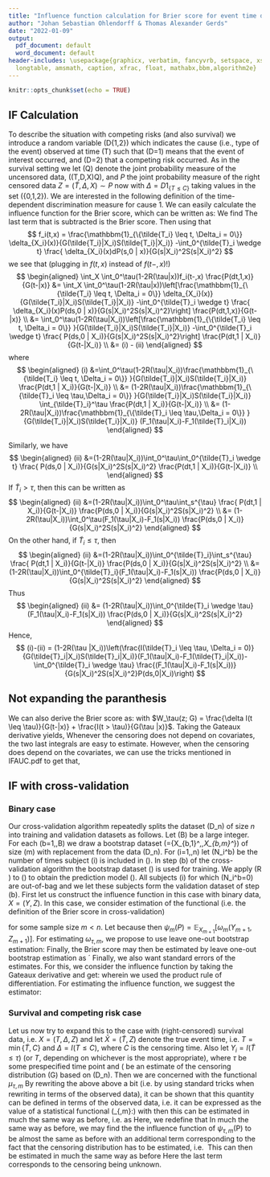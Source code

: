 ```yaml
---
title: "Influence function calculation for Brier score for event time data"
author: "Johan Sebastian Ohlendorff & Thomas Alexander Gerds"
date: "2022-01-09"
output:
  pdf_document: default
  word_document: default
header-includes: \usepackage{graphicx, verbatim, fancyvrb, setspace, xspace, colortbl,
  longtable, amsmath, caption, xfrac, float, mathabx,bbm,algorithm2e}
---
```




\newcommand{\Xj}{\ensuremath{X^{\prime}}}
\newcommand{\xj}{\ensuremath{x^{\prime}}}
\newcommand{\AUC}{\ensuremath{\operatorname{AUC}}}
\newcommand{\Brier}{\ensuremath{\operatorname{Brier}}}
\newcommand{\survtau}{\ensuremath{\tilde S(\tau)}}
\newcommand{\hatsurvtau}{\ensuremath{\hat{\tilde{S}}(\tau)}}
\newcommand{\Htau}{\ensuremath{H(\tau)}}
\newcommand{\hatHtau}{\ensuremath{\hat H^{(i)}(\tau)}}

\newcommand{\Utau}{\ensuremath{U(\tau)}}
\newcommand{\hatUtau}{\ensuremath{\hat U^{(i)}(\tau)}}
\newcommand{\Vtau}{\ensuremath{V(\tau)}}
\newcommand{\hatVtau}{\ensuremath{\hat V^{(i)}(\tau)}}
\newcommand{\Wtau}{\ensuremath{W(\tau)}}
\newcommand{\hatWtau}{\ensuremath{\hat W^{(i)}(\tau)}}
\newcommand{\margprob}{\ensuremath{F}}
\newcommand{\hatmargprob}{\ensuremath{\hat{F}}}
\newcommand{\Zi}{\ensuremath{Z_i}}
\newcommand{\emp}{\ensuremath{I\negthickspace P_n}}
\newcommand{\ifauc}{\ensuremath{\mathrm{IF}_{\mathrm{AUC}}}}
\newcommand{\hatifauc}{\ensuremath{\mathrm{\widehat{IF}}_{\mathrm{AUC}}}}
\newcommand{\ifnu}{\ensuremath{\mathrm{IF}_{\nu}}}
\newcommand{\ifnuc}{\ensuremath{\mathrm{IF}^1_{\nu}}}
\newcommand{\hatifnu}{\ensuremath{\mathrm{\widehat{IF}}_{\nu}}}
\newcommand{\hatifnuc}{\ensuremath{\mathrm{\widehat{IF}}^1_{\nu}}}
\newcommand{\ifmu}{\ensuremath{\mathrm{IF}_{\mu}}}
\newcommand{\hatifmu}{\ensuremath{\mathrm{\widehat{IF}}_{\mu}}}
\newcommand{\ifmuc}{\ensuremath{\mathrm{IF}^1_{\mu}}}
\newcommand{\hatifmuc}{\ensuremath{\mathrm{\widehat{IF}}^1_{\mu}}}

<!-- for use with Rikkes paper -->
\newcommand{\AUCO}{\hat{\theta}^{(1,1)}_{\tau,m}}
\newcommand{\auc}{\widehat{\text{auc}}}
\newcommand{\aucO}{\theta_{\tau,m}}
\newcommand{\D}{\mathrm{d}}
\newcommand{\Db}{D^*_{m,b}}
\newcommand{\E}{\mathbb{E}}
\newcommand{\G}{\hat G_n}
\newcommand{\g}{\hat{\mathbb{G}}}
\newcommand{\II}{\mathcal{I}}
\newcommand{\I}[1]{\II_{\{#1\}}}
\newcommand{\Ibi}{\I{N_i^b=0}}
\newcommand{\Ibj}{\I{N_j^b=0}}
\newcommand{\Ibk}{\I{N_k^b=0}}
\newcommand{\IC}{\text{IF}}
\newcommand{\Isi}{\I{N_i=0}}
\newcommand{\LL}{\{\I{\T_{m+1}\leq \tau}-\R(Z_{m+1})\}^2}
\newcommand{\Lbi}{\{\I{\T_i\leq \tau}-\Rb(Z_i)\}^2}
\newcommand{\Li}{\{\I{\T_i\leq \tau}-\R(Z_i)\}^2}
\newcommand{\Lj}{\{\I{\T_j\leq \tau}-\R(Z_j)\}^2}
\newcommand{\loo}{leave-one-out bootstrap }
\newcommand{\lpo}{leave-pair-out bootstrap }
\newcommand{\Lt}{\ensuremath{L_t}}
\newcommand{\M}{\ensuremath{\omega_{\tau,m}}}
\newcommand{\m}{\hat{\omega}^{(1)}_{\tau,m}}
\newcommand{\mbin}{\hat{\omega}^{(1)}_{m}}
\newcommand{\MU}{\ensuremath{\hat{\mu}^{(1)}_{\tau,m}}}
\newcommand{\p}{\ensuremath{\P_n}}
\newcommand{\PSI}{\ensuremath{\hat{\psi}^{(1)}_{m}}}
\renewcommand{\P}{\ensuremath{\mathrm{P}}}
\newcommand{\PEK}{\ensuremath{P_{\epsilon,k}}}
\newcommand{\Qej}{\ensuremath{Q_{n,\epsilon,j}}}
\newcommand{\RR}{\ensuremath{R_{\tau}}}
\newcommand{\R}{\ensuremath{\RR(D_m)}}
\newcommand{\Rb}{\ensuremath{\RR(D_{m,b}^*)}}
\newcommand{\Rbi}{\ensuremath{R(D_{m,b}^*)}}
\newcommand{\T}{\ensuremath{\tilde{T}}}
\newcommand{\V}{\text{Var}}
\newcommand{\X}{\ensuremath{\tilde{X}}}
\newcommand{\XX}{X}
\newcommand{\W}{W_\tau}
\newcommand{\Wi}{\W(X_i,\hat G_n)}
\newcommand{\Wk}{\W(X_k,\hat G_n)}
\newcommand{\WWi}{\mathcal{W}_{T_i}(Z_i)}
\newcommand{\WWj}{\mathcal{W}_t(Z_j)}

```r
knitr::opts_chunk$set(echo = TRUE)
```

## IF Calculation
To describe the situation with competing risks (and also survival) we introduce a
random variable \(D\in\{1,2\}\) which indicates the cause (i.e., type
of the event) observed at time \(T\) such that \(D=1\) means that the
event of interest occurred, and \(D=2\) that a competing risk
occurred. As in the survival setting we let \(Q\) denote the joint
probability measure of the uncensored data, \((T,D,X)\sim Q\), and $P$
the joint probability measure of the right censored data
$Z=(\tilde{T},\Delta,X) \sim P$ now with $\Delta=D 1_{\{T \leq C\}}$
taking values in the set \(\{0,1,2\}\). We are interested in the
following definition of the time-dependent discrimination measure for
cause 1. We can easily calculate the influence function for the Brier score, which can be written as: 
\begin{align*}
& \int\left\{1_{\{ t \leq \tau \}}-R(\tau \mid x)\right\}^{2} Q(d t, d x)\\
&=\int 1_{\{t \leqslant \tau\}}-21_{\{t \leqslant \tau\}} R(\tau \mid x)+R(\tau \mid x)^{2} Q(d t, d x) \\
&= \int 1_{\{t \leqslant \tau\}}(1-2 R(\tau \mid x)) Q(d t, d x)+\int R(\tau \mid x)^{2} Q(d x) \\
&=\int \frac{1_{\{t \leqslant \tau\}}}{G(t- |x)}(1-2 R(\tau \mid x)) P(d t, 1, d x) + \int R\left(\tau | x\right)^2 P(d x)
\end{align*}
We find
\begin{align*}
IC_{\Brier}(\tilde{T}_i,\Delta_i,X_i;\tau) &= \partial_{\varepsilon} \int \frac{1_{\{t \leqslant \tau\}}}{G(t- |x)}(1-2 R(\tau \mid x)) P_{\varepsilon}(d t, 1, d x) +\partial_{\varepsilon} \int R\left(\tau | x\right)^2 P_{\varepsilon}(d x) \\&=
\int 1_{\{t \leqslant \tau \}}(1-2 R(\tau \mid x)) \frac{d(\delta_{\left\{\tilde{T}_{i}, \Delta_i,X_i\right\}})(t, 1, x)+dP(t,1,x)\left[f_i(t-,x)-1\right]}{G(t- |x)} \\
&+ \int R\left(\tau | x\right)^2 (\delta_{\left\{\tilde{T}_{i}, \Delta_i,X_i\right\}}-P) \\
&=   1_{\{\tilde{T}_i \leqslant \tau, \Delta_i=1\}}(1-2 R(\tau \mid X_i)) \frac{1}{G(\tilde{T}_i- | X_i)}  \\
&+  \int 1_{\{t \leqslant \tau\}}(1-2 R(\tau \mid x)) f_i(t-,x) \frac{dP(t,1,x)}{G(t-|x)} + R\left(\tau | X_i \right)^2 \\
&- \int R\left(\tau | x\right)^2 dP(x)
- \int 1_{\{t \leqslant \tau\}}(1-2 R(\tau \mid x)) \frac{dP(t,1,x)}{G(t-|x)}
\end{align*}
The last term that is subtracted is the Brier score. Then using that 
$$
 f_i(t,x) = \frac{\mathbbm{1}_{\{\tilde{T_i} \leq t, \Delta_i = 0\}} \delta_{X_i}(x)}{G(\tilde{T_i}|X_i)S(\tilde{T_i}|X_i)} -\int_0^{\tilde{T}_i \wedge t} \frac{ \delta_{X_i}(x)dP(s,0 | x)}{G(s|X_i)^2S(s|X_i)^2}
$$
we see that (plugging in $f(t,x)$ instead of $f(t-,x)$!)
$$
\begin{aligned}
\int_X \int_0^\tau(1-2R(\tau|x))f_i(t-,x) \frac{P(dt,1,x)}{G(t-|x)} &= \int_X \int_0^\tau(1-2R(\tau|x))\left[\frac{\mathbbm{1}_{\{\tilde{T_i} \leq t, \Delta_i = 0\}} \delta_{X_i}(x)}{G(\tilde{T_i}|X_i)S(\tilde{T_i}|X_i)} -\int_0^{\tilde{T}_i \wedge t} \frac{ \delta_{X_i}(x)P(ds,0 | x)}{G(s|X_i)^2S(s|X_i)^2}\right] \frac{P(dt,1,x)}{G(t-|x)} \\
&= \int_0^\tau(1-2R(\tau|X_i))\left[\frac{\mathbbm{1}_{\{\tilde{T_i} \leq t, \Delta_i = 0\}} }{G(\tilde{T_i}|X_i)S(\tilde{T_i}|X_i)} -\int_0^{\tilde{T}_i \wedge t} \frac{ P(ds,0 | X_i)}{G(s|X_i)^2S(s|X_i)^2}\right] \frac{P(dt,1 | X_i)}{G(t-|X_i)} \\
&= (i) - (ii)
\end{aligned}
$$
where 
$$
\begin{aligned}
(i) &=\int_0^\tau(1-2R(\tau|X_i))\frac{\mathbbm{1}_{\{\tilde{T_i} \leq t, \Delta_i = 0\}} }{G(\tilde{T_i}|X_i)S(\tilde{T_i}|X_i)} \frac{P(dt,1 | X_i)}{G(t-|X_i)} \\
&= (1-2R(\tau|X_i))\frac{\mathbbm{1}_{\{\tilde{T}_i \leq \tau,\Delta_i = 0\}} }{G(\tilde{T_i}|X_i)S(\tilde{T_i}|X_i)} \int_{\tilde{T}_i}^\tau \frac{P(dt,1 | X_i)}{G(t-|X_i)} \\
&= (1-2R(\tau|X_i))\frac{\mathbbm{1}_{\{\tilde{T}_i \leq \tau,\Delta_i = 0\}} }{G(\tilde{T_i}|X_i)S(\tilde{T_i}|X_i)} (F_1(\tau|X_i)-F_1(\tilde{T}_i|X_i))
\end{aligned}
$$

Similarly, we have
$$
\begin{aligned}
(ii) &=(1-2R(\tau|X_i))\int_0^\tau\int_0^{\tilde{T}_i \wedge t} \frac{ P(ds,0 | X_i)}{G(s|X_i)^2S(s|X_i)^2} \frac{P(dt,1 | X_i)}{G(t-|X_i)} \\
\end{aligned}
$$
If $\tilde{T}_i > \tau$, then this can be written as 
$$
\begin{aligned}
(ii) &=(1-2R(\tau|X_i))\int_0^\tau\int_s^{\tau} \frac{ P(dt,1 | X_i)}{G(t-|X_i)} \frac{P(ds,0 | X_i)}{G(s|X_i)^2S(s|X_i)^2} \\
&= (1-2R(\tau|X_i))\int_0^\tau(F_1(\tau|X_i)-F_1(s|X_i)) \frac{P(ds,0 | X_i)}{G(s|X_i)^2S(s|X_i)^2} 
\end{aligned}
$$
On the other hand, if $\tilde{T}_i \leq \tau$, then
$$
\begin{aligned}
(ii) &=(1-2R(\tau|X_i))\int_0^{\tilde{T}_i}\int_s^{\tau} \frac{ P(dt,1 | X_i)}{G(t-|X_i)} \frac{P(ds,0 | X_i)}{G(s|X_i)^2S(s|X_i)^2}  \\
&= (1-2R(\tau|X_i))\int_0^{\tilde{T}_i}(F_1(\tau|X_i)-F_1(s|X_i)) \frac{P(ds,0 | X_i)}{G(s|X_i)^2S(s|X_i)^2} 
\end{aligned}
$$
Thus 
$$
\begin{aligned}
(ii) 
&= (1-2R(\tau|X_i))\int_0^{\tilde{T}_i \wedge \tau}(F_1(\tau|X_i)-F_1(s|X_i)) \frac{P(ds,0 | X_i)}{G(s|X_i)^2S(s|X_i)^2} 
\end{aligned}
$$
Hence, 
$$
(i)-(ii) = (1-2R(\tau |X_i))\left(\frac{I(\tilde{T}_i \leq \tau, \Delta_i = 0)}{G(\tilde{T}_i|X_i)S(\tilde{T}_i|X_i)}(F_1(\tau|X_i)-F_1(\tilde{T}_i|X_i))-\int_0^{\tilde{T}_i \wedge \tau} \frac{(F_1(\tau|X_i)-F_1(s|X_i))}{G(s|X_i)^2S(s|X_i)^2}P(ds,0|X_i)\right)
$$


## Not expanding the paranthesis
We can also derive the Brier score as:
\begin{align*}
\sum_{\delta = 0, 1} \int\left\{1_{\{ t \leq \tau \}}-R(\tau \mid x)\right\}^{2} W_\tau(z; G) P(d t, \delta, d x)
\end{align*}
with $W_\tau(z; G) = \frac{\delta I(t \leq \tau)}{G(t-|x)} +  \frac{I(t > \tau)}{G(\tau |x)}$. Taking the Gateaux derivative yields,
\begin{align*}
& I( \tilde{T}_i \leq \tau, \Delta_i=1)\frac{(1-R(\tau \mid X_i)) ^{2}}{G(\tilde{T}_i- | X_i)} + I( \tilde{T}_i > \tau)\frac{R(\tau \mid X_i) ^{2}}{G(\tau | X_i)} \\
&-Brier \\
&+ \int I(t \leq \tau)(1-R(\tau | x))^2 \frac{f_i(t-,x)}{G(t-|x)}P(dt,1,dx) \\
&+ \int I(t > \tau)R(\tau | x) ^2 \frac{f_i(\tau,x)}{G(\tau|x)}P(dt,dx)
\end{align*}
Whenever the censoring does not depend on covariates, the two last integrals are easy to estimate. However, when the censoring does depend on the covariates, we can use the tricks mentioned in IFAUC.pdf to get that,
\begin{align*}
&\int I(t > \tau)R(\tau | x) ^2 \frac{f_i(\tau,x)}{G(\tau|x)}P(dt,dx) + \int I(t \leq \tau)(1-R(\tau | x))^2 \frac{f_i(t-,x)}{G(t-|x)}P(dt,1,dx) \\
&= R(\tau | X_i)^2 S(\tau | X_i)\left(\frac{I(\tilde{T}_i \leq \tau, \Delta_i = 0)}{G(\tilde{T}_i|X_i)S(\tilde{T}_i|X_i)}-\int_0^{\tilde{T}_i \wedge \tau} \frac{1}{G(s|X_i)^2S(s|X_i)^2}P(ds,0|X_i)\right) \\
&+ (1-R(\tau|X_i))^2 \left(\frac{I(\tilde{T}_i \leq \tau, \Delta_i = 0)}{G(\tilde{T}_i|X_i)S(\tilde{T}_i|X_i)}(F_1(\tau|X_i)-F_1(\tilde{T}_i|X_i))-\int_0^{\tilde{T}_i \wedge \tau} \frac{(F_1(\tau|X_i)-F_1(s|X_i))}{G(s|X_i)^2S(s|X_i)^2}P(ds,0|X_i)\right) \\
&= R(\tau | X_i)^2 S(\tau | X_i)\left(\frac{I(\tilde{T}_i \leq \tau, \Delta_i = 0)}{G(\tilde{T}_i|X_i)S(\tilde{T}_i|X_i)}-\int_0^{\tilde{T}_i \wedge \tau} \frac{1}{G(s|X_i)S(s|X_i)}\Lambda_C(ds|X_i)\right) \\
&+ (1-R(\tau|X_i))^2 \left(\frac{I(\tilde{T}_i \leq \tau, \Delta_i = 0)}{G(\tilde{T}_i|X_i)S(\tilde{T}_i|X_i)}(F_1(\tau|X_i)-F_1(\tilde{T}_i|X_i))-\int_0^{\tilde{T}_i \wedge \tau} \frac{(F_1(\tau|X_i)-F_1(s|X_i))}{G(s|X_i)S(s|X_i)}\Lambda_C(ds|X_i)\right)
\end{align*}

## IF with cross-validation

### Binary case
Our cross-validation algorithm repeatedly splits the dataset \(D_n\) of size $n$
into training and validation datasets as follows. Let \(B\) be a large
integer. For each \(b=1,\ldots,B\) we draw a bootstrap dataset
\(\Db=\{X_{b,1}^*,\ldots,X_{b,m}^*\}\) of size \(m\) with
replacement from the data \(D_n\). For \(i=1,\ldots,n\) let \(N_i^b\) be
the number of times subject \(i\) is included in \(\Db\). In step
\(b\) of the cross-validation algorithm the bootstrap dataset \(\Db\)
is used for training. We apply \(R \) to \(\Db\) to obtain the
prediction model \(\Rbi\). All subjects \(i\) for which \(N_i^b=0\) are
out-of-bag and we let these subjects form the validation dataset of step \(b\). First let us construct the influence function in this case with binary data, $X=(Y,Z)$. In this case, we consider estimation of the functional (i.e. the definition of the Brier score in cross-validation)

\begin{align*}
  \psi_{m}(P)&=\int\left(\int\cdots\int\left\{y_{m+1}-R(\{x_i\}_{i=1}^m)(z_{m+1})\right\}^2 I(x_{m+1} \notin \{x_i\}_{i=1}^m)\prod_{i=1}^m P(d x_i)\right) P(d x_{m+1}) 
\end{align*}

for some sample size $m < n$. Let 
\begin{equation*}
  \omega_{m} (Y_{m+1},Z_{m+1})=\mathbb{E}_{D_m} [(Y_{m+1}-R(D_m)(Z_{m+1}))^2 | Y_{m+1}, Z_{m+1}] 
\end{equation*}
because then $\psi_{m}(P) = \mathbb{E}_{X_{m+1}}[\omega_{m} (Y_{m+1},Z_{m+1})]$. For estimating $\omega_{\tau,m}$, we propose to use leave one-out bootstrap estimation:
\begin{equation*}
  \hat{\omega}_{m} (Y_i,Z_i)=\frac{\sum_{b=1}^B (Y_{i}-R(D_m)(Z_{i}))^2I(N_i^b=0) }{\sum_{b=1}^B I(N_i^b=0)}
\end{equation*}
Finally, the Brier score may then be estimated by leave one-out bootstrap estimation as ´
\begin{equation*}
  \PSI=\frac{1}{n}\sum_{i=1}^n\hat{\omega}_{m} (Y_i,Z_i)
\end{equation*}
Finally, we also want standard errors of the estimates. For this, we consider the influence function by taking the Gateaux derivative and get: 
\begin{align*} 
  \IC_{\psi}(m;x_k)&=\frac{\partial}{\partial\epsilon}\psi_{m}(P_{\epsilon,k})\Big\vert_{\epsilon=0} \\
  &= \int \frac{\partial}{\partial\epsilon} \left(\int\cdots\int\left\{y_{m+1}-R(\{x_i\}_{i=1}^m)(z_{m+1})\right\}^2 I(x_{m+1} \notin \{x_i\}_{i=1}^m)\prod_{i=1}^m \PEK (d x_i)\right) \PEK(d x_{m+1}) \Big\vert_{\epsilon=0} \\
  &= \int \frac{\partial}{\partial\epsilon} \left(\int\cdots\int\left\{y_{m+1}-R(\{x_i\}_{i=1}^m)(z_{m+1})\right\}^2 I(x_{m+1} \notin \{x_i\}_{i=1}^m)\prod_{i=1}^m \PEK (d x_i)\right) \Big\vert_{\epsilon=0}  P(d x_{m+1}) \\
  &+  \int \left(\int\cdots\int\left\{y_{m+1}-R(\{x_i\}_{i=1}^m)(z_{m+1})\right\}^2 I(x_{m+1} \notin \{x_i\}_{i=1}^m)\prod_{i=1}^m P (d x_i)\right) \frac{\partial}{\partial\epsilon} \PEK(d x_{m+1}) \Big\vert_{\epsilon=0}  \\
  &= \int \sum_{j=1}^m \left(\int\cdots\int\left\{y_{m+1}-R(\{x_i\}_{i=1}^m)(z_{m+1})\right\}^2 I(x_{m+1} \notin \{x_i\}_{i=1}^m) \delta_{x_k}(x_j) \prod_{i \neq j} (d x_i)\right)  P(d x_{m+1})  - m \psi_{m}(P) \\ %notation???
  &+ \omega_{m} (Y_{k},Z_{k})-\psi_{m}(P) \\
  &= \omega_{m} (Y_{k},Z_{k})-(m+1) \psi_{m}(P) \\
  &+\int \sum_{j=1}^m \left(\int\cdots\int\left\{y_{m+1}-R(\{x_i\}_{i=1}^m)(z_{m+1})\right\}^2 I(x_{m+1} \notin \{x_i\}_{i=1}^m) \delta_{x_k}(x_j) \prod_{i \neq j} (d x_i)\right)  P(d x_{m+1}) 
\end{align*}
wherein we used the product rule of differentiation. For estimating the influence function, we suggest the estimator:
\begin{align*}
  \widehat{\IC}_{\psi}(m;X_k)&=\mbin (Y_k,Z_k)-(m+1)\, \PSI +\frac{1}{n} \sum_{i=1}^n\frac{\sum_b \{Y_i-\Rbi (Z_i)\}^2 \Ibi N_k^b}{\sum_b\Ibi} % is the last part estimated correctly?
\end{align*}

### Survival and competing risk case
Let us now try to expand this to the case with (right-censored) survival data, i.e. $X=(T, \Delta, Z)$ and let $\bar{X} = (\tilde{T},Z)$ denote the true event time, i.e. $T=\min\{\tilde{T}, C\}$ and $\Delta = I(T\leq C)$, where $C$ is the censoring time. Also let $Y_i = I(\tilde{T} \leq \tau)$ (or $T$, depending on whichever is the most appropriate), where $\tau$ be some prespecified time point and \(\G\) be an estimate of the censoring
distribution \(G\) based on \(D_n\). Then we are concerned with the functional $\mu_{\tau, m}$ 
\begin{equation*}
  \mu_{\tau,m}=\E_{\X_{m+1}}\big[\E_{D_{m}}\big[\LL\big|\T_{m+1},Z_{m+1}\big]\big]
\end{equation*} 
By rewriting the above above a bit (i.e. by using standard tricks when rewriting in terms of the observed data), it can be shown that this quantity can be defined in terms of the observed data, i.e. it can be expressed as the value of
a statistical functional \(\psi_{\tau,m}:\mathcal{P}\to [0,1]\)
\begin{align*}
  \psi_{\tau,m}(\P)&=\int\left(\int\cdots\int\left\{\I{u_{m+1}\leq\tau}-\RR(\{x_i\}_{i=1}^m)(z_{m+1})\right\}^2 I(x_{m+1} \notin \{x_i\}_{i=1}^m) \prod_{i=1}^m\P(\D x_i)\right)\\
   &\qquad\qquad\times\W(x_{m+1},\kappa_{\tau,z_{m+1}}(\P))\P(\D x_{m+1})\\&=\mu_{\tau,m}.
\end{align*}
with 
\begin{align*}
  \Wi=\frac{\I{T_i\leq \tau}\Delta_i}{\G(T_i\vert Z_i)}+\frac{\I{T_i>\tau}}{\G(\tau\vert Z_i)}
\end{align*} 
then this can be estimated in much the same way as before, i.e. as 
\begin{equation*}
  \MU=\frac{1}{n}\sum_{i=1}^n\m(T_i,Z_i)\Wi 
\end{equation*}
Here, we redefine that 
\begin{equation*}
  \m(\T_i,Z_i)=\frac{\sum_{b=1}^B\Lbi\Ibi}{\sum_{b=1}^B\I{N_i^b=0}}
\end{equation*}
In much the same way as before, we may find the the influence function of $\psi_{\tau,m}(\P)$ to be almost the same as before with an additional term corresponding to the fact that the censoring distribution has to be estimated, i.e. 
\begin{align*} 
  \IC_{\psi}(\tau,m;x_k)&=\M(t_k,z_k)\W(x_k,\kappa_{\tau,z_{m+1}}(\P))-(m+1)\, \mu_{\tau,m}\\
  &+\int\Big[\sum_{j=1}^m \int\cdots\int\{\I{t_{m+1}\leq\tau}-\RR(\{x_i\}_{i=1}^n)(z_{m+1})\}^2 I(x_{m+1} \notin \{x_i\}_{i=1}^m) \delta_{x_k}(x_j)\prod_{i\neq j}\P(\D x_i)\Big]\W(x_{m+1},\kappa_{\tau,z_{m+1}}(\P))\P(\D x_{m+1})
  \\
  &+\int\M(t_{m+1},z_{m+1})\left[\frac{\I{t_{m+1}\leq \tau}\delta_{m+1}}{G(t_{m+1}-\vert z_{m+1})} f_k(t_{m+1},z_{m+1})
  +\frac{\I{t_{m+1}>\tau}}{G(\tau\vert z_{m+1})}f_k(\tau,z_{m+1}) \right]\P(\D x_{m+1}) \\
\end{align*}
This can then be estimated in much the same way as before
\begin{align*}
  \widehat{\IC}_{\psi}(\tau,m;X_k)&=\m(T_k,Z_k)\W(X_k,\G)-(m+1)\, \MU \\
  &+\frac{1}{n} \sum_{i=1}^n\frac{\sum_b \{\I{T_i\leq \tau}-\Rb(Z_i)\}^2 \Ibi N_k^b}{\sum_b\Ibi}\W(X_i,\G)\\
  &+\frac{1}{n}\sum_{i=1}^n\m(T_i,Z_i)\left[\frac{\I{T_i\leq\tau}\Delta_i}{\G(T_i-\vert Z_i)}\hat{f_k} (T_i-,Z_i)
  +\frac{\I{T_i>\tau}}{\G (\tau\vert Z_i)}\hat{f_k} (\tau ,Z_i)\right]
\end{align*}
Here the last term corresponds to the censoring being unknown. 